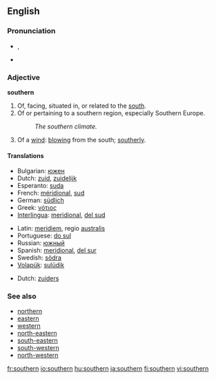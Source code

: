 ==English==

===Pronunciation===
* {{IPA|/ˈsʌðə(r)n/}}, {{SAMPA|/"sVD@(r)n/}}
*{{audio|en-us-southern.ogg|Audio (US)}}

===Adjective===
'''southern'''

# Of, facing, situated in, or related to the [[south]].
# Of or pertaining to a southern region, especially Southern Europe.
#: ''The southern climate.''
# Of a [[wind]]: [[blow]]ing from the south; [[southerly]].

====Translations====
{{trans-top|of the south}}
*Bulgarian: [[южен]] {{m}}
*Dutch: [[zuid]], [[zuidelijk]]
*Esperanto: [[suda]]
*French: [[méridional]], [[sud]]
*German: [[südlich]]
*Greek: [[νότιος]]
*[[Interlingua]]: [[meridional]], [[del sud]]
{{trans-mid}}
*Latin: [[meridiem]], regio [[australis]]
*Portuguese: [[do sul]]
*Russian: [[южный]]
*Spanish: [[meridional]], [[del sur]]
*Swedish: [[södra]]
*[[Volapük]]: [[sulüdik]]
{{trans-bottom}}

{{trans-top|of or pertaining to a southern region}}
*Dutch: [[zuiders]]
{{trans-mid}}
{{trans-bottom}}

===See also===
*[[northern]]
*[[eastern]]
*[[western]]
*[[north-eastern]]
*[[south-eastern]]
*[[south-western]]
*[[north-western]]

[[fr:southern]]
[[io:southern]]
[[hu:southern]]
[[ja:southern]]
[[fi:southern]]
[[vi:southern]]